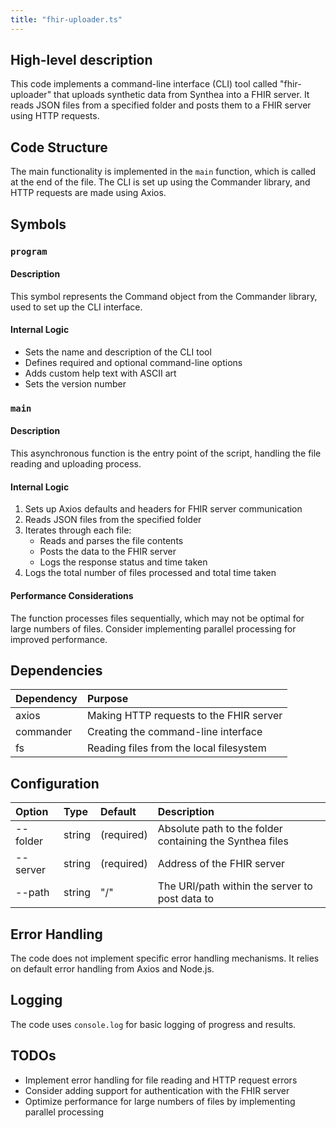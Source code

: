 ```yaml
---
title: "fhir-uploader.ts"
---
```


## High-level description
This code implements a command-line interface (CLI) tool called "fhir-uploader" that uploads synthetic data from Synthea into a FHIR server. It reads JSON files from a specified folder and posts them to a FHIR server using HTTP requests.

## Code Structure
The main functionality is implemented in the `main` function, which is called at the end of the file. The CLI is set up using the Commander library, and HTTP requests are made using Axios.

## Symbols

### `program`
#### Description
This symbol represents the Command object from the Commander library, used to set up the CLI interface.

#### Internal Logic
- Sets the name and description of the CLI tool
- Defines required and optional command-line options
- Adds custom help text with ASCII art
- Sets the version number

### `main`
#### Description
This asynchronous function is the entry point of the script, handling the file reading and uploading process.

#### Internal Logic
1. Sets up Axios defaults and headers for FHIR server communication
2. Reads JSON files from the specified folder
3. Iterates through each file:
   - Reads and parses the file contents
   - Posts the data to the FHIR server
   - Logs the response status and time taken
4. Logs the total number of files processed and total time taken

#### Performance Considerations
The function processes files sequentially, which may not be optimal for large numbers of files. Consider implementing parallel processing for improved performance.

## Dependencies
| Dependency | Purpose |
|:-----------|:--------|
| axios | Making HTTP requests to the FHIR server |
| commander | Creating the command-line interface |
| fs | Reading files from the local filesystem |

## Configuration
| Option | Type | Default | Description |
|:-------|:-----|:--------|:------------|
| --folder | string | (required) | Absolute path to the folder containing the Synthea files |
| --server | string | (required) | Address of the FHIR server |
| --path | string | "/" | The URI/path within the server to post data to |

## Error Handling
The code does not implement specific error handling mechanisms. It relies on default error handling from Axios and Node.js.

## Logging
The code uses `console.log` for basic logging of progress and results.

## TODOs
- Implement error handling for file reading and HTTP request errors
- Consider adding support for authentication with the FHIR server
- Optimize performance for large numbers of files by implementing parallel processing
